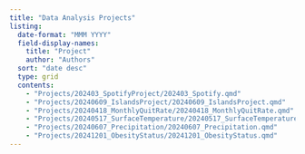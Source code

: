 ```yaml
---
title: "Data Analysis Projects"
listing: 
  date-format: "MMM YYYY"
  field-display-names: 
    title: "Project"
    author: "Authors"
  sort: "date desc"
  type: grid
  contents: 
    - "Projects/202403_SpotifyProject/202403_Spotify.qmd"
    - "Projects/20240609_IslandsProject/20240609_IslandsProject.qmd"
    - "Projects/20240418_MonthlyQuitRate/20240418_MonthlyQuitRate.qmd"
    - "Projects/20240517_SurfaceTemperature/20240517_SurfaceTemperature.qmd"
    - "Projects/20240607_Precipitation/20240607_Precipitation.qmd"
    - "Projects/20241201_ObesityStatus/20241201_ObesityStatus.qmd"
---
```

